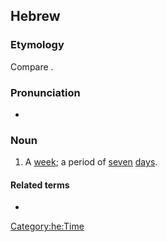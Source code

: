 ==Hebrew==

===Etymology===
{{HE root|שׁבע}}
Compare {{m|he|שֶׁבַע|tr=shéva'|t=seven}}.

===Pronunciation===
* {{a|Modern Hebrew}} {{IPA|/ʃaˈvua(ʕ)/|lang=he}}

===Noun===
{{he-noun|wv=שָׁבוּעַ|tr=shavúa|g=m|dual=שבועיים|dualdwv=שְׁבוּעַיִם|pl=שָׁבוּעוֹת|cons=שְׁבוּעַ|plcons=שְׁבוּעוֹת}}

# A [[week]]; a period of [[seven]] [[day]]s.

====Related terms====
* {{l|he|שבע|gloss=seven|tr=shéva}}

[[Category:he:Time]]